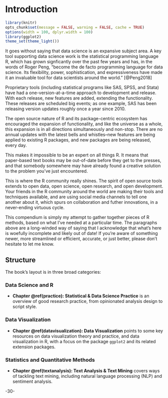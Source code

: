 # Introduction {#introduction}

```r
library(knitr)
opts_chunk$set(message = FALSE, warning = FALSE, cache = TRUE)
options(width = 100, dplyr.width = 100)
library(ggplot2)
theme_set(theme_light())
```

It goes without saying that data science is an expansive subject area. A key tool supporting data science work is the statistical programming language R, which has grown signficantly over the past few years and has, in the words of Roger Peng, "become the de facto programming language for data science. Its flexibility, power, sophistication, and expressiveness have made it an invaluable tool for data scientists around the world." [@Peng2018]

Proprietary tools (including statistical programs like SAS, SPSS, and Stata) have had a one-version-at-a-time approach to development and release. With each release, new features are added, extending the functionality. These releases are scheduled big events; as one example, SAS has been releasing version updates roughly once a year since 2010.

The open source nature of R and its package-centric ecosystem has encouraged the expansion of functionality, and like the universe as a whole, this expansion is in all directions simultaneously and non-stop. There are no annual updates with the latest bells and whistles--new features are being applied to existing R packages, and new packages are being released, every day.

This makes it impossible to be an expert on all things R. It means that paper-based text books may be out-of-date before they get to the presses, and that somebody somewhere may have already found a creative solution to the problem you've just encountered.

This is where the R community really shines. The spirit of open source tools extends to open data, open science, open research, and open development. Your friends in the R community around the world are making their tools and techniques available, and are using social media channels to tell one another about it, which spurs on collaboration and futher innovations, in a never-ending virtuous cycle.

This compendium is simply my attempt to gather together pieces of R methods, based on what I've needed at a particular time. The paragraphs above are a long-winded way of saying that I acknowledge that what's here is woefully incomplete and likely out of date! If you're aware of something newer, more streamlined or efficient, accurate, or just better, please don't hesitate to let me know.

## Structure

The book's layout is in three broad categories:

### Data Science and R

* **Chapter \@ref(practice): Statistical & Data Science Practice** is an overview of good research practice, from opinionated analysis design to script style.



### Data Visualization

* **Chapter \@ref(datavisualization): Data Visualization** points to some key resources on data visualization theory and practice, and data visualization in R, with a focus on the package `ggplot2` and its related extension packages.



### Statistics and Quantitative Methods


* **Chapter \@ref(textanalysis): Text Analysis & Text Mining** covers ways of tackling text mining, including natural language processing (NLP) and sentiment analysis.


-30-